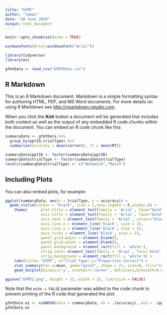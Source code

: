 ```yaml
---
title: "GFMT"
author: "James"
date: "20 June 2019"
output: html_document
---
```


```r
knitr::opts_chunk$set(echo = TRUE)

windowsFonts(Arial=windowsFont("Arial"))

library(tidyverse)
library(ez)

gfmtData <- read_csv("GFMTData.csv")
```

## R Markdown

This is an R Markdown document. Markdown is a simple formatting syntax for authoring HTML, PDF, and MS Word documents. For more details on using R Markdown see <http://rmarkdown.rstudio.com>.

When you click the **Knit** button a document will be generated that includes both content as well as the output of any embedded R code chunks within the document. You can embed an R code chunk like this:

```r

summaryData <- gfmtData %>%
  group_by(pptID,trialType) %>%
  summarise(accuracy = mean(correct), rt = mean(RT))

summaryData$pptID <- factor(summaryData$pptID)
summaryData$trialType <- factor(summaryData$trialType)
levels(summaryData$trialType) <- c("Nonmatch","Match")
```

## Including Plots

You can also embed plots, for example:

```r
ggplot(summaryData, aes(x = trialType, y = accuracy)) +
  geom_violin(colour = "black", size = 1,show.legend = F,alpha=.8) +
    theme(      plot.title = element_text(family = 'Arial', face="bold", size = 30, hjust = 0.5),
                axis.title = element_text(family = 'Arial', face="bold", size = 28),
                axis.text = element_text(family = 'Arial', colour="black", size = 24),
                axis.line.x = element_line('black', size = 1),
                axis.line.y = element_line('black', size = 1),
                axis.ticks = element_line('black', size = 1),
                panel.grid.major = element_blank(),
                panel.grid.minor = element_blank(),
                panel.background = element_rect(fill = 'white'),
                strip.text= element_text(family = 'Arial', face='bold', size =22),
                strip.background = element_rect(fill = 'white')) +
    labs(title= "GFMT", x="Trial Type",y="Proportion Correct") +
    stat_summary(fun.y=mean, geom="point", shape = 21, size=8, fill="red") + ylim(0,1) +
    geom_dotplot(binaxis='y', stackdir='center', dotsize=1,binwidth=0.02)

ggsave("GFMT2.png", height = 12, width = 25, limitsize = FALSE)
```

Note that the `echo = FALSE` parameter was added to the code chunk to prevent printing of the R code that generated the plot.

```r
gfmtData.ez <- ezANOVA(data = summaryData, dv = .(accuracy), wid = .(pptID), within = .(trialType), detailed = TRUE, type = 3)
gfmtData.ez
```

